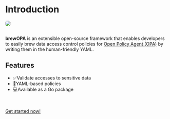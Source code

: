 # Introduction

<img
  src="/banner.png"
  style="max-width: 80%; border-radius: 5px; margin-bottom: 1rem;"
/>

**brewOPA** is an extensible open-source framework that enables developers to easily brew data access control policies for [Open Policy Agent (OPA)](www.openpolicyagent.org) by writing them in the human-friendly YAML.

## Features

- ✅Validate accesses to sensitive data
- 📝YAML-based policies
- 💻Available as a Go package

<br />

[Get started now!](/getting-started)
